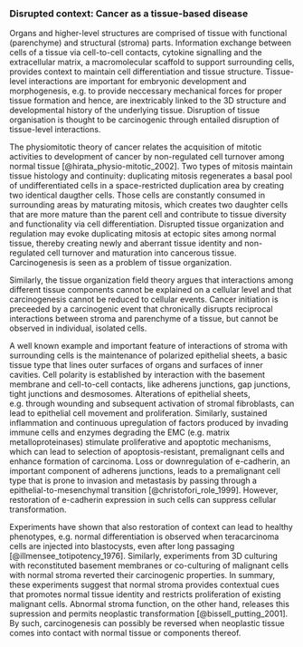 ### Disrupted context: Cancer as a tissue-based disease {#development}

Organs and higher-level structures are comprised of tissue with functional (parenchyme) and structural (stroma) parts. Information exchange between cells of a tissue via cell-to-cell contacts, cytokine signalling and the extracellular matrix, a macromolecular scaffold to support surrounding cells, provides context to maintain cell differentiation and tissue structure. Tissue-level interactions are important for embryonic development and morphogenesis, e.g. to provide neccessary mechanical forces for proper tissue formation and hence, are inextricably linked to the 3D structure and developmental history of the underlying tissue. Disruption of tissue organisation is thought to be carcinogenic through entailed disruption of tissue-level interactions.

The physiomitotic theory of cancer relates the acquisition of mitotic activities to development of cancer by non-regulated cell turnover among normal tissue [@hirata_physio-mitotic_2002]. Two types of mitosis maintain tissue histology and continuity: duplicating mitosis regenerates a basal pool of undifferentiated cells in a space-restricted duplication area by creating two identical daugther cells. Those cells are constantly consumed in surrounding areas by maturating mitosis, which creates two daughter cells that are more mature than the parent cell and contribute to tissue diversity and functionality via cell differentiation.
Disrupted tissue organization and regulation may evoke duplicating mitosis at ectopic sites among normal tissue, thereby creating newly and aberrant tissue identity and non-regulated cell turnover and maturation into cancerous tissue. Carcinogenesis is seen as a problem of tissue organization.

Similarly, the tissue organization field theory argues that interactions among different tissue components cannot be explained on a cellular level and that carcinogenesis cannot be reduced to cellular events. Cancer initiation is preceeded by a carcinogenic event that chronically disrupts reciprocal interactions between stroma and parenchyme of a tissue, but cannot be observed in individual, isolated cells.

A well known example and important feature of interactions of stroma with surrounding cells is the maintenance of polarized epithelial sheets, a basic tissue type that lines outer surfaces of organs and surfaces of inner cavities. Cell polarity is established by interaction with the basement membrane and cell-to-cell contacts, like adherens junctions, gap junctions, tight junctions and desmosomes. Alterations of epithelial sheets, e.g. through wounding and subsequent activation of stromal fibroblasts, can lead to epithelial cell movement and proliferation. Similarly, sustained inflammation and continuous upregulation of factors produced by invading immune cells and enzymes degrading the EMC (e.g. matrix metalloproteinases) stimulate proliferative and apoptotic mechanisms, which can lead to selection of apoptosis-resistant, premalignant cells and enhance formation of carcinoma. Loss or downregulation of e-cadherin, an important component of adherens junctions, leads to a premalignant cell type that is prone to invasion and metastasis by passing through a epithelial-to-mesenchymal transition [@christofori_role_1999]. However, restoration of e-cadherin expression in such cells can suppress cellular transformation.

Experiments have shown that also restoration of context can lead to healthy phenotypes, e.g. normal differentiation is observed when teracarcinoma cells are injected into blastocysts, even after long passaging [@illmensee_totipotency_1976]. Similarly, experiments from 3D culturing with reconstituted basement membranes or co-culturing of malignant cells with normal stroma reverted their carcinogenic properties. In summary, these experiments suggest that normal stroma provides contextual cues that promotes normal tissue identity and restricts proliferation of existing malignant cells. Abnormal stroma function, on the other hand, releases this supression and permits neoplastic transformation [@bissell_putting_2001]. By such, carcinogenesis can possibly be reversed when neoplastic tissue comes into contact with normal tissue or components thereof.
